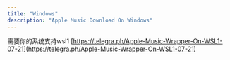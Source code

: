 ```yaml
---
title: "Windows"
description: "Apple Music Download On Windows"
---
```


需要你的系统支持wsl1
[https://telegra.ph/Apple-Music-Wrapper-On-WSL1-07-21](https://telegra.ph/Apple-Music-Wrapper-On-WSL1-07-21)